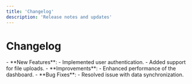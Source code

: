 ```yaml
---
title: 'Changelog'
description: 'Release notes and updates'
---
```


# Changelog

<Update label="Tuesday, December 17, 2024" description="v2.0.0">
- **New Features**:
  - Implemented user authentication.
  - Added support for file uploads.
- **Improvements**:
  - Enhanced performance of the dashboard.
- **Bug Fixes**:
  - Resolved issue with data synchronization.
</Update>